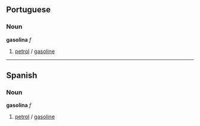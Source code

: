 ==Portuguese==
===Noun===
'''gasolina''' ''f''

# [[petrol]] / [[gasoline]]

----

==Spanish==
===Noun===
'''gasolina''' ''f''

# [[petrol]] / [[gasoline]]